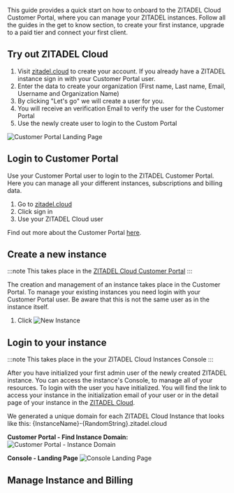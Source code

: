 This guide provides a quick start on how to onboard to the ZITADEL Cloud Customer Portal, where you can manage your ZITADEL instances.
Follow all the guides in the get to know section, to create your first instance, upgrade to a paid tier and connect your first client.

## Try out ZITADEL Cloud

1. Visit [zitadel.cloud](https://zitadel.cloud/) to create your account. If you already have a ZITADEL instance sign in with your Customer Portal user.
2. Enter the data to create your organization (First name, Last name, Email, Username and Organization Name)
3. By clicking "Let's go" we will create a user for you.
4. You will receive an verification Email to verify the user for the Customer Portal
5. Use the newly create user to login to the Custom Portal

![Customer Portal Landing Page](/img/manuals/portal/customer_portal_landing_page.png)

## Login to Customer Portal

Use your Customer Portal user to login to the ZITADEL Customer Portal.
Here you can manage all your different instances, subscriptions and billing data.

1. Go to [zitadel.cloud](https://zitadel.cloud)
2. Click sign in
3. Use your ZITADEL Cloud user

Find out more about the Customer Portal [here](/docs/guides/manage/cloud/overview).

## Create a new instance

:::note
This takes place in the [ZITADEL Cloud Customer Portal](https://zitadel.cloud)
:::

The creation and management of an instance takes place in the Customer Portal.
To manage your existing instances you need login with your Customer Portal user. Be aware that this is not the same user as in the instance itself.

1. Click
![New Instance](/img/manuals/portal/customer_portal_new_instance.gif)

## Login to your instance

:::note
This takes place in the your ZITADEL Cloud Instances Console
:::

After you have initialized your first admin user of the newly created ZITADEL instance. You can access the instance's Console, to manage all of your resources.
To login with the user you have initialized. You will find the link to access your instance in the initialization email of your user or in the detail page of your instance in the [ZITADEL Cloud](https://zitadel.cloud).

We generated a unique domain for each ZITADEL Cloud Instance that looks like this: {InstanceName}-{RandomString}.zitadel.cloud

**Customer Portal - Find Instance Domain:**
![Customer Portal - Instance Domain](/img/manuals/portal/portal_instance_detail_domain.png)

**Console - Landing Page**
![Console Landing Page](/img/console_dashboard.png)

## Manage Instance and Billing

